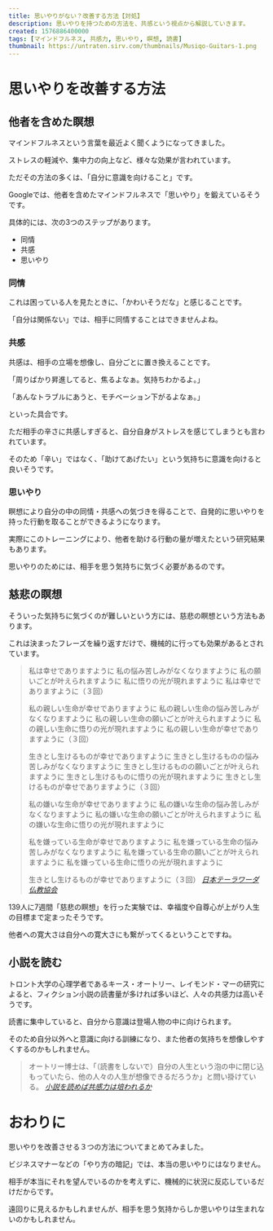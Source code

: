 ```yaml
---
title: 思いやりがない？改善する方法【対処】
description: 思いやりを持つための方法を、共感という視点から解説していきます。
created: 1576886400000
tags: [マインドフルネス, 共感力, 思いやり, 瞑想, 読書]
thumbnail: https://untraten.sirv.com/thumbnails/Musiqo-Guitars-1.png
---
```


# 思いやりを改善する方法
## 他者を含めた瞑想
マインドフルネスという言葉を最近よく聞くようになってきました。

ストレスの軽減や、集中力の向上など、様々な効果が言われています。

ただその方法の多くは、「自分に意識を向けること」です。

Googleでは、他者を含めたマインドフルネスで「思いやり」を鍛えているそうです。

具体的には、次の3つのステップがあります。

- 同情
- 共感
- 思いやり

### 同情

これは困っている人を見たときに、「かわいそうだな」と感じることです。

「自分は関係ない」では、相手に同情することはできませんよね。

### 共感
共感は、相手の立場を想像し、自分ごとに置き換えることです。

「周りばかり昇進してると、焦るよなぁ。気持ちわかるよ。」

「あんなトラブルにあうと、モチベーション下がるよなぁ。」

といった具合です。

ただ相手の辛さに共感しすぎると、自分自身がストレスを感じてしまうとも言われています。

そのため「辛い」ではなく、「助けてあげたい」という気持ちに意識を向けると良いそうです。

### 思いやり
瞑想により自分の中の同情・共感への気づきを得ることで、自発的に思いやりを持った行動を取ることができるようになります。

実際にこのトレーニングにより、他者を助ける行動の量が増えたという研究結果もあります。

思いやりのためには、相手を思う気持ちに気づく必要があるのです。

## 慈悲の瞑想
そういった気持ちに気づくのが難しいという方には、慈悲の瞑想という方法もあります。

これは決まったフレーズを繰り返すだけで、機械的に行っても効果があるとされています。

>私は幸せでありますように
>私の悩み苦しみがなくなりますように
>私の願いごとが叶えられますように
>私に悟りの光が現れますように
>私は幸せでありますように（３回）
>
>私の親しい生命が幸せでありますように
>私の親しい生命の悩み苦しみがなくなりますように
>私の親しい生命の願いごとが叶えられますように
>私の親しい生命に悟りの光が現れますように
>私の親しい生命が幸せでありますように（３回）
>
>生きとし生けるものが幸せでありますように
>生きとし生けるものの悩み苦しみがなくなりますように
>生きとし生けるものの願いごとが叶えられますように
>生きとし生けるものに悟りの光が現れますように
>生きとし生けるものが幸せでありますように（３回）
>
>私の嫌いな生命が幸せでありますように
>私の嫌いな生命の悩み苦しみがなくなりますように
>私の嫌いな生命の願いごとが叶えられますように
>私の嫌いな生命に悟りの光が現れますように
>
>私を嫌っている生命が幸せでありますように
>私を嫌っている生命の悩み苦しみがなくなりますように
>私を嫌っている生命の願いごとが叶えられますように
>私を嫌っている生命に悟りの光が現れますように
>
>生きとし生けるものが幸せでありますように（３回）
<cite><a target="_blank" href="https://j-theravada.net/world/metta/">日本テーラワーダ仏教協会</a></cite>

139人に7週間「慈悲の瞑想」を行った実験では、幸福度や自尊心が上がり人生の目標まで定まったそうです。

他者への寛大さは自分への寛大さにも繋がってくるということですね。

## 小説を読む
トロント大学の心理学者であるキース・オートリー、レイモンド・マーの研究によると、フィクション小説の読書量が多ければ多いほど、人々の共感力は高いそうです。

読書に集中していると、自分から意識は登場人物の中に向けられます。

そのため自分以外へと意識に向ける訓練になり、また他者の気持ちを想像しやすくするのかもしれません。

> オートリー博士は、「（読書をしないで）自分の人生という泡の中に閉じ込もっていたら、他の人々の人生が想像できるだろうか」と問い掛けている。
<cite><a target="_blank" href="https://jp.wsj.com/articles/SB10780138144506903447704582435722102759802">小説を読めば共感力は培われるか</a></cite>

# おわりに
思いやりを改善させる３つの方法についてまとめてみました。

ビジネスマナーなどの「やり方の暗記」では、本当の思いやりにはなりません。

相手が本当にそれを望んでいるのかを考えずに、機械的に状況に反応しているだけだからです。

遠回りに見えるかもしれませんが、相手を思う気持からしか思いやりは生まれないのかもしれません。
